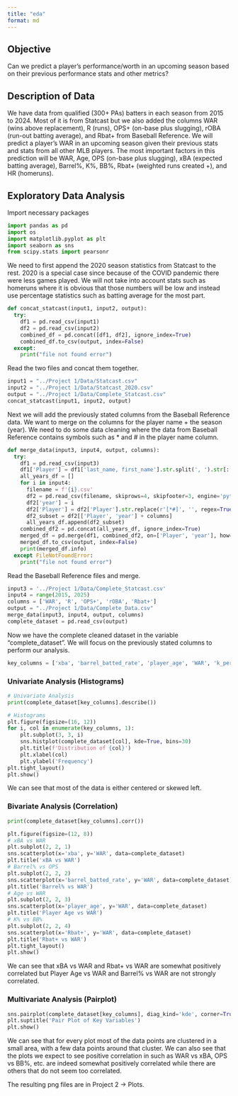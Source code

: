 ```yaml
---
title: "eda"
format: md
---
```


## Objective

Can we predict a player’s performance/worth in an upcoming season based on their previous performance stats and other metrics?

## Description of Data

We have data from qualified (300+ PAs) batters in each season from 2015 to 2024. Most of it is from Statcast but we also added the columns WAR (wins above replacement), R (runs), OPS+ (on-base plus slugging), rOBA (run-out batting average), and Rbat+ from Baseball Reference. We will predict a player's WAR in an upcoming season given their previous stats and stats from all other MLB players. The most important factors in this prediction will be WAR, Age, OPS (on-base plus slugging), xBA (expected batting average), Barrel%, K%, BB%, Rbat+ (weighted runs created +), and HR (homeruns).

## Exploratory Data Analysis

Import necessary packages

```python
import pandas as pd
import os
import matplotlib.pyplot as plt
import seaborn as sns
from scipy.stats import pearsonr
```

We need to first append the 2020 season statistics from Statcast to the rest. 2020 is a special case since because of the COVID pandemic there were less games played. We will not take into account stats such as homeruns where it is obvious that those numbers will be low and instead use percentage statistics such as batting average for the most part.

```python
def concat_statcast(input1, input2, output):
  try:
    df1 = pd.read_csv(input1)
    df2 = pd.read_csv(input2)
    combined_df = pd.concat([df1, df2], ignore_index=True)
    combined_df.to_csv(output, index=False)
  except:
    print("file not found error")
```

Read the two files and concat them together.

```python
input1 = "../Project 1/Data/Statcast.csv"
input2 = "../Project 1/Data/Statcast_2020.csv"
output = "../Project 1/Data/Complete_Statcast.csv"
concat_statcast(input1, input2, output)
```

Next we will add the previously stated columns from the Baseball Reference data. We want to merge on the columns for the player name + the season (year). We need to do some data cleaning where the data from Baseball Reference contains symbols such as \* and \# in the player name column.

```python
def merge_data(input3, input4, output, columns):
  try:
    df1 = pd.read_csv(input3)
    df1['Player'] = df1['last_name, first_name'].str.split(', ').str[::-1].str.join(' ')
    all_years_df = []
    for i in input4:
      filename = f'{i}.csv'
      df2 = pd.read_csv(filename, skiprows=4, skipfooter=3, engine='python')
      df2['year'] = i 
      df2['Player'] = df2['Player'].str.replace(r'[*#]', '', regex=True).str.strip()
      df2_subset = df2[['Player', 'year'] + columns]
      all_years_df.append(df2_subset)
    combined_df2 = pd.concat(all_years_df, ignore_index=True)
    merged_df = pd.merge(df1, combined_df2, on=['Player', 'year'], how='inner')
    merged_df.to_csv(output, index=False)
    print(merged_df.info)
  except FileNotFoundError:
    print("file not found error")
```

Read the Baseball Reference files and merge.

```python
input3 = '../Project 1/Data/Complete_Statcast.csv'
input4 = range(2015, 2025)
columns = ['WAR', 'R', 'OPS+', 'rOBA', 'Rbat+']
output = "../Project 1/Data/Complete_Data.csv"
merge_data(input3, input4, output, columns)
complete_dataset = pd.read_csv(output)
```

Now we have the complete cleaned dataset in the variable "complete_dataset". We will focus on the previously stated columns to perform our analysis.

```python
key_columns = ['xba', 'barrel_batted_rate', 'player_age', 'WAR', 'k_percent', 'bb_percent', 'on_base_plus_slg', 'Rbat+']
```

### Univariate Analysis (Histograms)

```python
# Univariate Analysis
print(complete_dataset[key_columns].describe())

# Histograms
plt.figure(figsize=(16, 12))
for i, col in enumerate(key_columns, 1):
    plt.subplot(3, 3, i)
    sns.histplot(complete_dataset[col], kde=True, bins=30)
    plt.title(f'Distribution of {col}')
    plt.xlabel(col)
    plt.ylabel('Frequency')
plt.tight_layout()
plt.show()
```

We can see that most of the data is either centered or skewed left.

### Bivariate Analysis (Correlation)

```python
print(complete_dataset[key_columns].corr())

plt.figure(figsize=(12, 8))
# xBA vs WAR
plt.subplot(2, 2, 1)
sns.scatterplot(x='xba', y='WAR', data=complete_dataset)
plt.title('xBA vs WAR')
# Barrel% vs OPS
plt.subplot(2, 2, 2)
sns.scatterplot(x='barrel_batted_rate', y='WAR', data=complete_dataset)
plt.title('Barrel% vs WAR')
# Age vs WAR
plt.subplot(2, 2, 3)
sns.scatterplot(x='player_age', y='WAR', data=complete_dataset)
plt.title('Player Age vs WAR')
# K% vs BB%
plt.subplot(2, 2, 4)
sns.scatterplot(x='Rbat+', y='WAR', data=complete_dataset)
plt.title('Rbat+ vs WAR')
plt.tight_layout()
plt.show()
```

We can see that xBA vs WAR and Rbat+ vs WAR are somewhat positively correlated but Player Age vs WAR and Barrel% vs WAR are not strongly correlated.

### Multivariate Analysis (Pairplot)

```python
sns.pairplot(complete_dataset[key_columns], diag_kind='kde', corner=True)
plt.suptitle('Pair Plot of Key Variables')
plt.show()
```

We can see that for every plot most of the data points are clustered in a small area, with a few data points around that cluster. We can also see that the plots we expect to see positive correlation in such as WAR vs xBA, OPS vs BB%, etc. are indeed somewhat positively correlated while there are others that do not seem too correlated.

The resulting png files are in Project 2 -> Plots.
